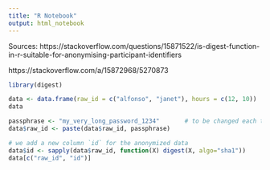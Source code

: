 ```yaml
---
title: "R Notebook"
output: html_notebook
---
```


Sources: https://stackoverflow.com/questions/15871522/is-digest-function-in-r-suitable-for-anonymising-participant-identifiers

https://stackoverflow.com/a/15872968/5270873

```r
library(digest)

data <- data.frame(raw_id = c("alfonso", "janet"), hours = c(12, 10))
data

passphrase <- "my_very_long_password_1234"       # to be changed each time
data$raw_id <- paste(data$raw_id, passphrase)

# we add a new column `id` for the anonymized data
data$id <- sapply(data$raw_id, function(X) digest(X, algo="sha1"))
data[c("raw_id", "id")]
```


